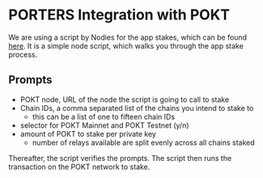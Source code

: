 # PORTERS Integration with POKT

We are using a script by Nodies for the app stakes, which can be found [here](https://github.com/baaspoolsllc/pokt-stake-apps-script).
It is a simple node script, which walks you through the app stake process.

## Prompts

- POKT node, URL of the node the script is going to call to stake
- Chain IDs, a comma separated list of the chains you intend to stake to
    - this can be a list of one to fifteen chain IDs
- selector for POKT Mainnet and POKT Testnet (y/n)
- amount of POKT to stake per private key
    - number of relays available are split evenly across all chains staked

Thereafter, the script verifies the prompts.
The script then runs the transaction on the POKT network to stake.
